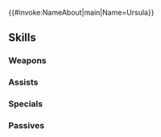 {{#invoke:NameAbout|main|Name=Ursula}}{{HeroPage Tabs}}
{{Hero Infobox
|Name=Ursula
|Title=Blackened Crow
|WeaponType=Blue Tome
|MoveType=Cavalry
|Origin=Fire Emblem: The Blazing Blade
|Gender=Female
|actorEN=Misty Lee
|actorJP=水橋かおり
|artist=п猫Ｒ
|randomStartTime=2024-06-08T07:00:00Z
|additionDate=May 7, 2024
|releaseDate=May 8, 2024
|poolDate=June 7, 2024
|poolRarities=5
|cv1=6
|cv2=2900800
|TagID=闇ウルスラ
|InternalID=1093
|Properties=fallen
|description=Member of the Black Fang assassins. Adores the Fang's puppetmaster, Sonia. Following her death, she has been made into a morph. Appears in Fire Emblem: The Blazing Blade.
}}
{{Stats Page
|Lv1HP=18|Lv1ATK=13|Lv1SPD=8|Lv1DEF=4|Lv1RES=5
|GRHP=50|GRATK=70|GRSPD=90|GRDEF=30|GRRES=50
}}
==Skills==
===Weapons===
{{Weapons Table
|weapon1=Thunder
|weapon1Default=1
|weapon1Unlock=1
|weapon2=Elthunder
|weapon2Default=2
|weapon2Unlock=2
|weapon3=Thoron
|weapon3Default=4
|weapon3Unlock=3
|weapon4=Dead-Crow Tome
|weapon4Default=5
|weapon4Unlock=5
}}
===Assists===
{{Assists Table}}
===Specials===
{{Specials Table
|special1=Rising Thunder
|special1Default=4
|special1Unlock=3
|special2=Blazing Thunder
|special2Unlock=4
}}
===Passives===
{{Passives Table
|passiveA1=Life and Death 1
|passiveA2=Life and Death 2
|passiveA3=Life and Death 3
|passiveA4=Verge of Death
|passiveA1Unlock=2
|passiveA2Unlock=3
|passiveA3Unlock=4
|passiveA4Unlock=5
|passiveB1=S/R Far Trace 1
|passiveB2=S/R Far Trace 2
|passiveB3=S/R Far Trace 3
|passiveB4=S/R Far Trace 4
|passiveB1Unlock=2
|passiveB2Unlock=3
|passiveB3Unlock=4
|passiveB4Unlock=5
|passiveC1=Res Smoke 1
|passiveC2=Res Smoke 2
|passiveC3=Res Smoke 3
|passiveC4=Def/Res Smoke 3
|passiveC1Unlock=2
|passiveC2Unlock=3
|passiveC3Unlock=4
|passiveC4Unlock=5
}}
{{Heroes Navbox}}